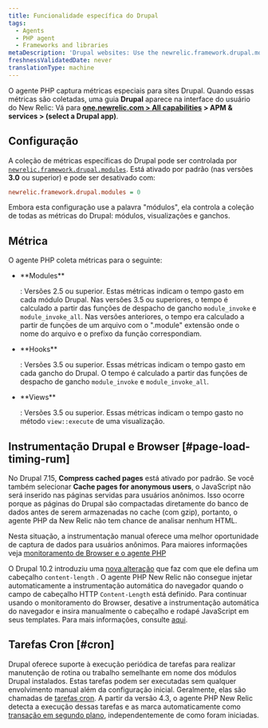 ```yaml
---
title: Funcionalidade específica do Drupal
tags:
  - Agents
  - PHP agent
  - Frameworks and libraries
metaDescription: 'Drupal websites: Use the newrelic.framework.drupal.modules INI setting to capture special metrics for modules, hooks, views, and browser instrumentation.'
freshnessValidatedDate: never
translationType: machine
---
```


O agente PHP captura métricas especiais para sites Drupal. Quando essas métricas são coletadas, uma guia <DNT>**Drupal**</DNT> aparece na interface do usuário do New Relic: Vá para <DNT>**[one.newrelic.com > All capabilities](https://one.newrelic.com/all-capabilities) > APM & services > (select a Drupal app)**</DNT>.

## Configuração

A coleção de métricas específicas do Drupal pode ser controlada por [`newrelic.framework.drupal.modules`](/docs/php/php-agent-phpini-settings#inivar-framework-drupal-modules). Está ativado por padrão (nas versões <DNT>**3.0**</DNT> ou superior) e pode ser desativado com:

```ini
newrelic.framework.drupal.modules = 0
```

Embora esta configuração use a palavra "módulos", ela controla a coleção de todas as métricas do Drupal: módulos, visualizações e ganchos.

## Métrica

O agente PHP coleta métricas para o seguinte:

* <DNT>
    **Modules**
  </DNT>

  : Versões 2.5 ou superior. Estas métricas indicam o tempo gasto em cada módulo Drupal. Nas versões 3.5 ou superiores, o tempo é calculado a partir das funções de despacho de gancho `module_invoke` e `module_invoke_all`. Nas versões anteriores, o tempo era calculado a partir de funções de um arquivo com o ".module" extensão onde o nome do arquivo e o prefixo da função correspondiam.

* <DNT>
    **Hooks**
  </DNT>

  : Versões 3.5 ou superior. Essas métricas indicam o tempo gasto em cada gancho do Drupal. O tempo é calculado a partir das funções de despacho de gancho `module_invoke` e `module_invoke_all`.

* <DNT>
    **Views**
  </DNT>

  : Versões 3.5 ou superior. Essas métricas indicam o tempo gasto no método `view::execute` de uma visualização.

## Instrumentação Drupal e Browser [#page-load-timing-rum]

No Drupal 7.15, <DNT>**Compress cached pages**</DNT> está ativado por padrão. Se você também selecionar <DNT>**Cache pages for anonymous users**</DNT>, o JavaScript <InlinePopover type="browser"/>não será inserido nas páginas servidas para usuários anônimos. Isso ocorre porque as páginas do Drupal são compactadas diretamente do banco de dados antes de serem armazenadas no cache (com gzip), portanto, o agente PHP da New Relic não tem chance de analisar nenhum HTML.

Nesta situação, a instrumentação manual oferece uma melhor oportunidade de captura de dados para usuários anônimos. Para maiores informações veja [monitoramento de Browser e o agente PHP](/docs/apm/agents/php-agent/features/browser-monitoring-php-agent/)

O Drupal 10.2 introduziu uma [nova alteração](https://www.drupal.org/node/3298551) que faz com que ele defina um cabeçalho `content-length` . O agente PHP New Relic não consegue injetar automaticamente a instrumentação automática do navegador quando o campo de cabeçalho HTTP `Content-Length` está definido. Para continuar usando o monitoramento do Browser, desative a instrumentação automática do navegador e insira manualmente o cabeçalho e rodapé JavaScript em seus templates. Para mais informações, consulte [aqui](/docs/apm/agents/php-agent/features/browser-monitoring-php-agent/#auto_instrumentation).

## Tarefas Cron [#cron]

Drupal oferece suporte à execução periódica de tarefas para realizar manutenção de rotina ou trabalho semelhante em nome dos módulos Drupal instalados. Estas tarefas podem ser executadas sem qualquer envolvimento manual além da configuração inicial. Geralmente, elas são chamadas de [tarefas cron](https://drupal.org/cron "O link abre em uma nova janela"). A partir da versão 4.3, o agente PHP New Relic detecta a execução dessas tarefas e as marca automaticamente como [transação em segundo plano,](/docs/features/monitoring-background-processes#ui) independentemente de como foram iniciadas.
